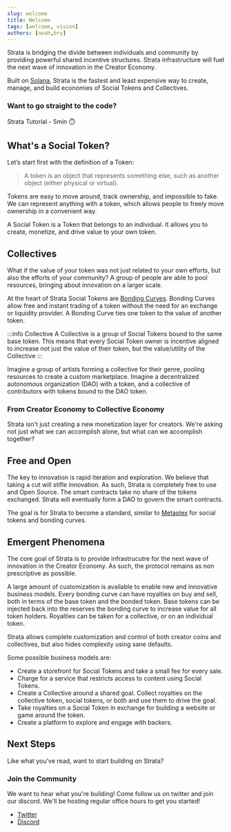 ```yaml
---
slug: welcome
title: Welcome
tags: [welcome, vision]
authors: [noah,bry]
---
```


Strata is bridging the divide between individuals and community by providing powerful shared incentive structures. Strata infrastructure will fuel the next wave of innovation in the Creator Economy.

Built on [Solana](https://solana.com/), Strata is the fastest and least expensive way to create, manage, and build economies of Social Tokens and Collectives.

### Want to go straight to the code?

  <Link
    className="button button--primary button--lg"
    to="/docs/getting_started">
    Strata Tutorial - 5min ⏱️
  </Link>
</div>

<CTA />

## What's a Social Token?

Let’s start first with the definition of a Token:

  > A token is an object that represents something else, such as another object (either physical or virtual).

Tokens are easy to move around, track ownership, and impossible to fake. We can represent anything with a token, which allows people to freely move ownership in a convenient way. 

A Social Token is a Token that belongs to an individual. It allows you to create, monetize, and drive value to your own token.

## Collectives

What if the value of your token was not just related to your own efforts, but also the efforts of your community? A group of people are able to pool resources, bringing about innovation on a larger scale.

At the heart of Strata Social Tokens are [Bonding Curves](/docs/learn/bonding_curves). Bonding Curves allow free and instant trading of a token without the need for an exchange or liquidity provider. A Bonding Curve ties one token to the value of another token.

:::info Collective
A Collective is a group of Social Tokens bound to the same base token. This means that every Social Token owner is incentive aligned to increase not just the value of their token, but the value/utility of the Collective
:::

Imagine a group of artists forming a collective for their genre, pooling resources to create a custom marketplace.
Imagine a decentralized autonomous organization (DAO) with a token, and a collective of contributors with tokens bound to the DAO token.

### From Creator Economy to Collective Economy

Strata isn't just creating a new monetization layer for creators. We're asking not just what we can accomplish alone, but what can we accomplish together?

## Free and Open

The key to innovation is rapid iteration and exploration. We believe that taking a cut will stifle innovation. As such, Strata is completely free to use and Open Source. The smart contracts take no share of the tokens exchanged. Strata will eventually form a DAO to govern the smart contracts.

The goal is for Strata to become a standard, similar to [Metaplex](https://metaplex.com/) for social tokens and bonding curves.

## Emergent Phenomena

The core goal of Strata is to provide infrastrucutre for the next wave of innovation in the Creator Economy. As such, the protocol remains as non prescriptive as possible. 

A large amount of customization is available to enable new and innovative business models. Every bonding curve can have royalties on buy and sell, both in terms of the base token and the bonded token. Base tokens can be injected back into the reserves the bonding curve to increase value for all token holders. Royalties can be taken for a collective, or on an individual token. 

Strata allows complete customization and control of both creator coins and collectives, but also hides complexity using sane defaults.

Some possible business models are:

  * Create a storefront for Social Tokens and take a small fee for every sale.
  * Charge for a service that restricts access to content using Social Tokens.
  * Create a Collective around a shared goal. Collect royalties on the collective token, social tokens, or both and use them to drive the goal.
  * Take royalties on a Social Token in exchange for building a website or game around the token.
  * Create a platform to explore and engage with backers.

## Next Steps

Like what you've read, want to start building on Strata?

<CTA />

### Join the Community

We want to hear what you're building! Come follow us on twitter and join our discord. We'll be hosting regular office hours to get you started!

   * [Twitter](https://twitter.com/StrataProtocol)
   * [Discord](https://twitter.com/StrataProtocol)
